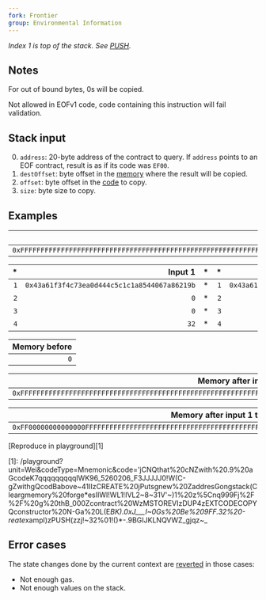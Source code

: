```yaml
---
fork: Frontier
group: Environmental Information
---
```


*Index 1 is top of the stack. See [PUSH](/#60).*

## Notes

For out of bound bytes, 0s will be copied.

Not allowed in EOFv1 code, code containing this instruction will fail validation.

## Stack input

0. `address`: 20-byte address of the contract to query. If `address` points to an EOF contract, result is as if its code was `EF00`.
1. `destOffset`: byte offset in the [memory](/about) where the result will be copied.
2. `offset`: byte offset in the [code](/about) to copy.
3. `size`: byte size to copy.

## Examples

| Code |
|-----:|
|`0xFFFFFFFFFFFFFFFFFFFFFFFFFFFFFFFFFFFFFFFFFFFFFFFFFFFFFFFFFFFFFFFF` |

| * | Input 1 | * | * | Input 2 |
|--:|--------:|--:|--:|--------:|
| `1` | `0x43a61f3f4c73ea0d444c5c1c1a8544067a86219b` | * | `1` | `0x43a61f3f4c73ea0d444c5c1c1a8544067a86219b` |
| `2` | `0` | * | `2` | `0` |
| `3` | `0` | * | `3` | `31` |
| `4` | `32` | * | `4` | `8` |

| Memory before |
|--------------:|
| `0` |

| Memory after input 1 |
|---------------------:|
| `0xFFFFFFFFFFFFFFFFFFFFFFFFFFFFFFFFFFFFFFFFFFFFFFFFFFFFFFFFFFFFFFFF` |

| Memory after input 1 then 2 |
|----------------------------:|
| `0xFF00000000000000FFFFFFFFFFFFFFFFFFFFFFFFFFFFFFFFFFFFFFFFFFFFFFFF` |

[Reproduce in playground][1]

[1]: /playground?unit=Wei&codeType=Mnemonic&code='jCNQthat%20cNZwith%20.9%20aGcodeK7qqqqqqqqqIWK96_5260206_F3JJJJJ0!W(C-gZwithgQcodBabove~41IIzCREATE%20jPutsgnew%20ZaddresGongstack(Cleargmemory%20forge*esIIWI!WL1!IVL2~8~31V'~)1%20z%5Cnq999Fj%2F%2F%20g%20thB_000Zcontract%20WzMSTOREVIzDUP4zEXTCODECOPYQconstructor%20N-Ga%20L(E*BK).0xJ___I~0Gs%20Be%209FF.32%20-reate*xampl)zPUSH(zzj!~32%01!()*-.9BGIJKLNQVWZ_gjqz~_

## Error cases

The state changes done by the current context are [reverted](#FD) in those cases:
- Not enough gas.
- Not enough values on the stack.
